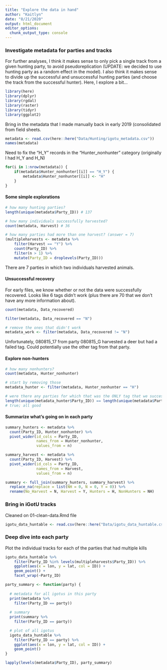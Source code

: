 ```yaml
---
title: "Explore the data in hand"
author: "Kaitlyn"
date: "8/21/2020"
output: html_document
editor_options: 
  chunk_output_type: console
---
```


### Investigate metadata for parties and tracks

For further analyses, I think it makes sense to only pick a single track from a given hunting party, to avoid pseudoreplication (UPDATE: we decided to use hunting party as a random effect in the model). I also think it makes sense to divide up the successful and unsuccessful hunting parties (and choose the track from the successful hunter). Here, I explore a bit...

```r
library(here)
library(dplyr)
library(rgdal)
library(raster)
library(tidyr)
library(ggplot2)
```

Bring in the metadata that I made manually back in early 2019 (consolidated from field sheets.
```r
metadata <- read.csv(here::here("Data/Hunting/igotu_metadata.csv"))
names(metadata)
```

Need to fix the "H_Y" records in the "Hunter_nonhunter" category (originally I had H_Y and H_N)
```r
for(i in 1:nrow(metadata)) {
    if(metadata$Hunter_nonhunter[[i]] == "H_Y") {
        metadata$Hunter_nonhunter[[i]] <- "H"
    }
}
```

#### Some simple explorations
```r
# how many hunting parties?
length(unique(metadata$Party_ID)) # 137

# how many individuals successfully harvested?
count(metadata, Harvest) # 36

# how many parties had more than one harvest? (answer = 7)
(multipleharvests <- metadata %>% 
    filter(Harvest == "Y") %>% 
    count(Party_ID) %>% 
    filter(n > 1) %>% 
    mutate(Party_ID = droplevels(Party_ID)))
```

There are 7 parties in which two individuals harvested animals. 

#### Unsuccessful recovery

For early files, we know whether or not the data were successfully recovered. Looks like 6 tags didn't work (plus there are 70 that we don't have any more information about).
```r
count(metadata, Data_recovered) 

filter(metadata, Data_recovered == "N") 

# remove the ones that didn't work
metadata_work <- filter(metadata, Data_recovered != "N")
```

Unfortunately, 080815_17 from party 080815_G harvested a deer but had a failed tag. Could potentially use the other tag from that party.


#### Explore non-hunters
```r
# how many nonhunters?
count(metadata, Hunter_nonhunter)

# start by removing those
metadata_hunter <- filter(metadata, Hunter_nonhunter == "H")

# were there any parties for which that was the ONLY tag that we successfully collected? (no)
length(unique(metadata_hunter$Party_ID)) == length(unique(metadata$Party_ID)) 
# true; all good
```

#### Summarize what's going on in each party
```r
summary_hunters <- metadata %>% 
  count(Party_ID, Hunter_nonhunter) %>% 
  pivot_wider(id_cols = Party_ID,
              names_from = Hunter_nonhunter,
              values_from = n)

summary_harvest <- metadata %>% 
  count(Party_ID, Harvest) %>% 
  pivot_wider(id_cols = Party_ID,
              names_from = Harvest,
              values_from = n) 

summary <- full_join(summary_hunters, summary_harvest) %>% 
  replace_na(replace = list(NH = 0, N = 0, Y = 0)) %>% 
  rename(No_Harvest = N, Harvest = Y, Hunters = H, NonHunters = NH)
```


### Bring in iGotU tracks

Cleaned on 01-clean-data.Rmd file

```r
igotu_data_huntable <- read.csv(here::here("Data/igotu_data_huntable.csv"))
```




### Deep dive into each party

Plot the individual tracks for each of the parties that had multiple kills
```r
igotu_data_huntable %>% 
    filter(Party_ID %in% levels(multipleharvests$Party_ID)) %>% 
    ggplot(aes(x = lon, y = lat, col = ID)) +
    geom_point() +
    facet_wrap(~Party_ID)
```


```r
party_summary <- function(party) {
  
  # metadata for all igotus in this party
  print(metadata %>% 
    filter(Party_ID == party))
  
  # summary
  print(summary %>% 
    filter(Party_ID == party))

  # plot of all igotus  
  igotu_data_huntable %>% 
    filter(Party_ID == party) %>% 
    ggplot(aes(x = lon, y = lat, col = ID)) +
    geom_point()
}
```

```r
lapply(levels(metadata$Party_ID), party_summary)
```

